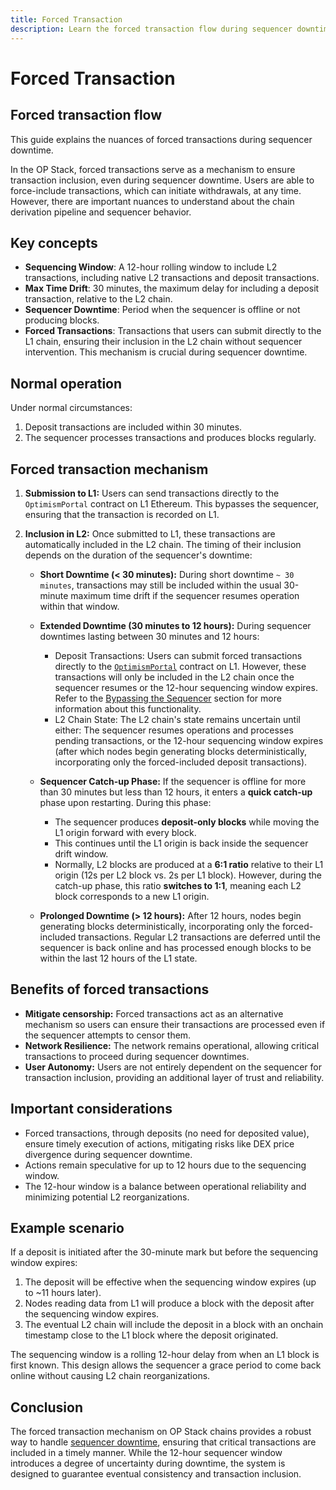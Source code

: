 ```yaml
---
title: Forced Transaction
description: Learn the forced transaction flow during sequencer downtime.
---
```


# Forced Transaction

## Forced transaction flow

This guide explains the nuances of forced transactions during sequencer downtime.

In the OP Stack, forced transactions serve as a mechanism to ensure transaction inclusion, even during sequencer downtime.
Users are able to force-include transactions, which can initiate withdrawals, at any time. 
However, there are important nuances to understand about the chain derivation pipeline and sequencer behavior.


## Key concepts

*   **Sequencing Window**: A 12-hour rolling window to include L2 transactions, including native L2 transactions and deposit transactions.
*   **Max Time Drift**: 30 minutes, the maximum delay for including a deposit transaction, relative to the L2 chain.
*   **Sequencer Downtime**: Period when the sequencer is offline or not producing blocks.
*   **Forced Transactions**: Transactions that users can submit directly to the L1 chain, ensuring their inclusion in the L2 chain without sequencer intervention.
    This mechanism is crucial during sequencer downtime.

## Normal operation

Under normal circumstances:

1.  Deposit transactions are included within 30 minutes.
2.  The sequencer processes transactions and produces blocks regularly.

## Forced transaction mechanism

1.  **Submission to L1:**
    Users can send transactions directly to the `OptimismPortal` contract on L1 Ethereum. This bypasses the sequencer, ensuring that the transaction is recorded on L1.

2.  **Inclusion in L2:**
    Once submitted to L1, these transactions are automatically included in the L2 chain. The timing of their inclusion depends on the duration of the sequencer's downtime:

    *   **Short Downtime (< 30 minutes):**
        During short downtime `~ 30 minutes`, transactions may still be included within the usual 30-minute maximum time drift if the sequencer resumes operation within that window.

    *   **Extended Downtime (30 minutes to 12 hours):**
        During sequencer downtimes lasting between 30 minutes and 12 hours:

        *   Deposit Transactions: Users can submit forced transactions directly to the [`OptimismPortal`](https://github.com/ethereum-optimism/optimism/blob/111f3f3a3a2881899662e53e0f1b2f845b188a38/packages/contracts-bedrock/src/L1/OptimismPortal.sol#L209) contract on L1. However, these transactions will only be included in the L2 chain once the sequencer resumes or the 12-hour sequencing window expires.
            Refer to the [Bypassing the Sequencer](/stack/rollup/outages#bypassing-the-sequencer) section for more information about this functionality.
        *   L2 Chain State: The L2 chain's state remains uncertain until either:
            The sequencer resumes operations and processes pending transactions, or
            the 12-hour sequencing window expires (after which nodes begin generating blocks deterministically, incorporating only the forced-included deposit transactions).
    
    *   **Sequencer Catch-up Phase:**
        If the sequencer is offline for more than 30 minutes but less than 12 hours, it enters a **quick catch-up** phase upon restarting. 
        During this phase:
        *   The sequencer produces **deposit-only blocks** while moving the L1 origin forward with every block.
        *   This continues until the L1 origin is back inside the sequencer drift window.
        *   Normally, L2 blocks are produced at a **6:1 ratio** relative to their L1 origin (12s per L2 block vs. 2s per L1 block). However, during the catch-up phase, this ratio **switches to 1:1**, meaning each L2 block corresponds to a new L1 origin.

    *   **Prolonged Downtime (> 12 hours):**
        After 12 hours, nodes begin generating blocks deterministically, incorporating only the forced-included transactions. Regular L2 transactions are deferred until the sequencer is back online and has processed enough blocks to be within the last 12 hours of the L1 state.

## Benefits of forced transactions

*   **Mitigate censorship:** Forced transactions act as an alternative mechanism so users can ensure their transactions are processed even if the sequencer attempts to censor them.
*   **Network Resilience:** The network remains operational, allowing critical transactions to proceed during sequencer downtimes.
*   **User Autonomy:** Users are not entirely dependent on the sequencer for transaction inclusion, providing an additional layer of trust and reliability.

## Important considerations

*   Forced transactions, through deposits (no need for deposited value), ensure timely execution of actions, mitigating risks like DEX price divergence during sequencer downtime.
*   Actions remain speculative for up to 12 hours due to the sequencing window.
*   The 12-hour window is a balance between operational reliability and minimizing potential L2 reorganizations.

## Example scenario

If a deposit is initiated after the 30-minute mark but before the sequencing window expires:

1.  The deposit will be effective when the sequencing window expires (up to \~11 hours later).
2.  Nodes reading data from L1 will produce a block with the deposit after the sequencing window expires.
3.  The eventual L2 chain will include the deposit in a block with an onchain timestamp close to the L1 block where the deposit originated.

<Info>
  The sequencing window is a rolling 12-hour delay from when an L1 block is
  first known. This design allows the sequencer a grace period to come back
  online without causing L2 chain reorganizations.
</Info>

## Conclusion

The forced transaction mechanism on OP Stack chains provides a robust way to handle [sequencer downtime](/stack/rollup/outages#sequencer-downtime-outages), ensuring that critical transactions are included in a timely manner. 
While the 12-hour sequencer window introduces a degree of uncertainty during downtime, the system is designed to guarantee eventual consistency and transaction inclusion.
